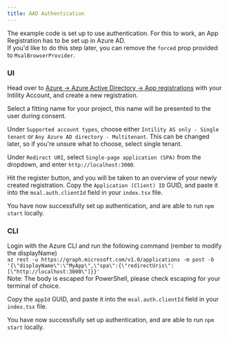 ```yaml
---
title: AAD Authentication
---
```


The example code is set up to use authentication. For this to work, an App Registration has to be set up in Azure AD.  
If you'd like to do this step later, you can remove the `forced` prop provided to `MsalBrowserProvider`.

### UI

Head over to [Azure -> Azure Active Directory -> App registrations](https://portal.azure.com/#blade/Microsoft_AAD_IAM/ActiveDirectoryMenuBlade/RegisteredApps) with your Intility Account, and create a new registration.

Select a fitting name for your project, this name will be presented to the user during consent.

Under `Supported account types`, choose either `Intility AS only - Single tenant` or `Any Azure AD directory - Multitenant`. This can be changed later, so if you're unsure what to choose, select single tenant.

Under `Redirect URI`, select `Single-page application (SPA)` from the dropdown, and enter `http://localhost:3000`.

Hit the register button, and you will be taken to an overview of your newly created registration. Copy the `Application (Client) ID` GUID, and paste it into the `msal.auth.clientId` field in your `index.tsx` file.

You have now successfully set up authentication, and are able to run `npm start` locally.

### CLI

Login with the Azure CLI and run the following command (rember to modify the displayName)  
`az rest -u https://graph.microsoft.com/v1.0/applications -m post -b '{\"displayName\":\"MyApp\",\"spa\":{\"redirectUris\":[\"http://localhost:3000\"]}}'`  
Note: The body is escaped for PowerShell, please check escaping for your terminal of choice.

Copy the `appId` GUID, and paste it into the `msal.auth.clientId` field in your `index.tsx` file.

You have now successfully set up authentication, and are able to run `npm start` locally.
